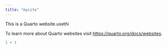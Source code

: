 ```yaml
---
title: "mysite"
---
```


This is a Quarto website.usethi

To learn more about Quarto websites visit <https://quarto.org/docs/websites>.

```r
1 + 1
```
